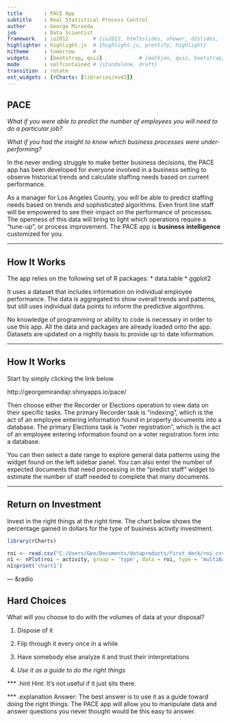 ```yaml
---
title       : PACE App
subtitle    : Real Statistical Process Control
author      : George Miranda
job         : Data Scientist
framework   : io2012        # {io2012, html5slides, shower, dzslides, ...}
highlighter : highlight.js  # {highlight.js, prettify, highlight}
hitheme     : tomorrow      # 
widgets     : [bootstrap, quiz]            # {mathjax, quiz, bootstrap}
mode        : selfcontained # {standalone, draft}
transition  : rotate
ext_widgets : {rCharts: [libraries/nvd3]}
--- 
```


## PACE

_What if you were able to predict the number of employees you will need to do a particular job?_

_What if you had the insight to know which business processes were under-performing?_

In the never ending struggle to make better business decisions, the PACE app has been developed for everyone involved in a business setting to observe historical trends and calculate staffing needs based on current performance.

As a manager for Los Angeles County, you will be able to predict staffing needs based on trends and sophisticated algorithms. Even front line staff will be empowered to see their impact on the performance of processes. The openness of this data will bring to light which operations require a "tune-up", or process improvement. The PACE app is __business__ __intelligence__ customized for you.

--- 

## How It Works

The app relies on the following set of R packages:
* data.table
* ggplot2
  
  
It uses a dataset that includes information on individual employee performance. The data is aggregated to show overall trends and patterns, but still uses individual data points to inform the predictive algorithms.

No knowledge of programming or ability to code is necessary in order to use this app. All the data and packages are already loaded onto the app. Datasets are updated on a nightly basis to provide up to date information. 

---

## How It Works

Start by simply clicking the link below.  

http://georgemirandajr.shinyapps.io/pace/
  
Then choose either the Recorder or Elections operation to view data on their specific tasks. The primary Recorder task is "indexing", which is the act of an employee entering information found in property documents into a database. The primary Elections task is "voter registration", which is the act of an employee entering information found on a voter registration form into a database. 

You can then select a date range to explore general data patterns using the widget found on the left sidebar panel. You can also enter the number of expected documents that need processing in the "predict staff" widget to estimate the number of staff needed to complete that many documents. 

---

## Return on Investment

Invest in the right things at the right time. The chart below shows the percentage gained in dollars for the type of business activity investment.

```r
library(rCharts)

roi <- read.csv("C:/Users/Geo/Documents/dataproducts/first_deck/roi.csv",header = TRUE)
n1 <- nPlot(roi ~ activity, group = 'type', data = roi, type = 'multiBarChart')
n1$print('chart1')

```


--- &radio
  
## Hard Choices

What will you choose to do with the volumes of data at your disposal?

1. Dispose of it

2. Flip through it every once in a while

3. Have somebody else analyze it and trust their interpretations 

4. _Use it as a guide to do the right things_

*** .hint 
Hint: It's not useful if it just sits there.

*** .explanation 
Answer: The best answer is to use it as a guide toward doing the right things. The PACE app will allow you to manipulate data and answer questions you never thought would be this easy to answer.


